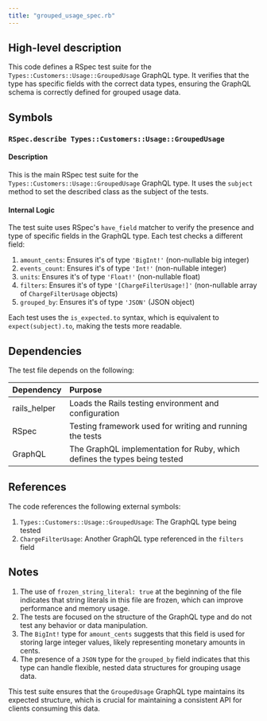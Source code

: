 ```yaml
---
title: "grouped_usage_spec.rb"
---
```


## High-level description
This code defines a RSpec test suite for the `Types::Customers::Usage::GroupedUsage` GraphQL type. It verifies that the type has specific fields with the correct data types, ensuring the GraphQL schema is correctly defined for grouped usage data.

## Symbols

### `RSpec.describe Types::Customers::Usage::GroupedUsage`
#### Description
This is the main RSpec test suite for the `Types::Customers::Usage::GroupedUsage` GraphQL type. It uses the `subject` method to set the described class as the subject of the tests.

#### Internal Logic
The test suite uses RSpec's `have_field` matcher to verify the presence and type of specific fields in the GraphQL type. Each test checks a different field:

1. `amount_cents`: Ensures it's of type `'BigInt!'` (non-nullable big integer)
2. `events_count`: Ensures it's of type `'Int!'` (non-nullable integer)
3. `units`: Ensures it's of type `'Float!'` (non-nullable float)
4. `filters`: Ensures it's of type `'[ChargeFilterUsage!]'` (non-nullable array of `ChargeFilterUsage` objects)
5. `grouped_by`: Ensures it's of type `'JSON'` (JSON object)

Each test uses the `is_expected.to` syntax, which is equivalent to `expect(subject).to`, making the tests more readable.

## Dependencies
The test file depends on the following:

| Dependency | Purpose |
|:-----------|:--------|
| rails_helper | Loads the Rails testing environment and configuration |
| RSpec | Testing framework used for writing and running the tests |
| GraphQL | The GraphQL implementation for Ruby, which defines the types being tested |

## References
The code references the following external symbols:

1. `Types::Customers::Usage::GroupedUsage`: The GraphQL type being tested
2. `ChargeFilterUsage`: Another GraphQL type referenced in the `filters` field

## Notes
1. The use of `frozen_string_literal: true` at the beginning of the file indicates that string literals in this file are frozen, which can improve performance and memory usage.
2. The tests are focused on the structure of the GraphQL type and do not test any behavior or data manipulation.
3. The `BigInt!` type for `amount_cents` suggests that this field is used for storing large integer values, likely representing monetary amounts in cents.
4. The presence of a `JSON` type for the `grouped_by` field indicates that this type can handle flexible, nested data structures for grouping usage data.

This test suite ensures that the `GroupedUsage` GraphQL type maintains its expected structure, which is crucial for maintaining a consistent API for clients consuming this data.